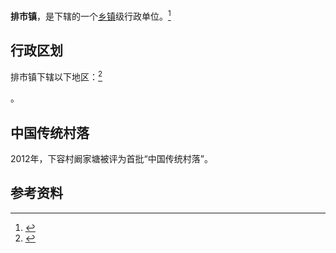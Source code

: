 {{中国乡级行政区|42/02/22/112/000
| 电话区号 = 714
}}

'''排市镇'''，是{{PRC admin/fullname|42/02/22/112/000|3}}下辖的一个[[乡镇|乡镇]]级行政单位。<ref>{{PRC admin/ref sgc|{{PRC admin/parent|42/02/22/112/000}}}}</ref>

== 行政区划 ==

排市镇下辖以下地区：<ref>{{PRC admin/ref sgc|42/02/22/112/000}}</ref>

{{PRC admin/children|42/02/22/112/000}}。

==中国传统村落==
2012年，下容村阚家塘被评为首批“中国传统村落”。

== 参考资料 ==

{{reflist}}

{{行政区划小作品}}
{{PRC admin/navcat|42/02/22/112/000}}